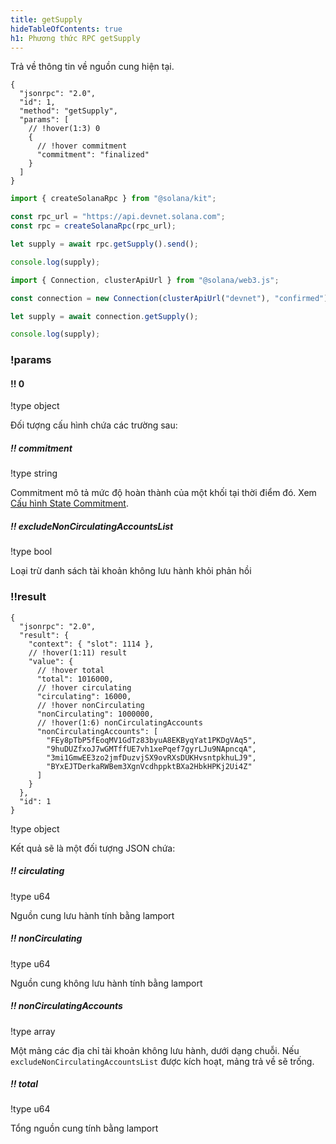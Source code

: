 ```yaml
---
title: getSupply
hideTableOfContents: true
h1: Phương thức RPC getSupply
---
```


Trả về thông tin về nguồn cung hiện tại.

<APIMethod>

```jsonc !!request curl
{
  "jsonrpc": "2.0",
  "id": 1,
  "method": "getSupply",
  "params": [
    // !hover(1:3) 0
    {
      // !hover commitment
      "commitment": "finalized"
    }
  ]
}
```

```ts !!request title="Kit"
import { createSolanaRpc } from "@solana/kit";

const rpc_url = "https://api.devnet.solana.com";
const rpc = createSolanaRpc(rpc_url);

let supply = await rpc.getSupply().send();

console.log(supply);
```

```ts !!request title="web3.js"
import { Connection, clusterApiUrl } from "@solana/web3.js";

const connection = new Connection(clusterApiUrl("devnet"), "confirmed");

let supply = await connection.getSupply();

console.log(supply);
```

### !params

#### !! 0

!type object

Đối tượng cấu hình chứa các trường sau:

##### !! commitment

!type string

Commitment mô tả mức độ hoàn thành của một khối tại thời điểm đó. Xem
[Cấu hình State Commitment](/docs/rpc#configuring-state-commitment).

##### !! excludeNonCirculatingAccountsList

!type bool

Loại trừ danh sách tài khoản không lưu hành khỏi phản hồi

### !!result

```jsonc !response
{
  "jsonrpc": "2.0",
  "result": {
    "context": { "slot": 1114 },
    // !hover(1:11) result
    "value": {
      // !hover total
      "total": 1016000,
      // !hover circulating
      "circulating": 16000,
      // !hover nonCirculating
      "nonCirculating": 1000000,
      // !hover(1:6) nonCirculatingAccounts
      "nonCirculatingAccounts": [
        "FEy8pTbP5fEoqMV1GdTz83byuA8EKByqYat1PKDgVAq5",
        "9huDUZfxoJ7wGMTffUE7vh1xePqef7gyrLJu9NApncqA",
        "3mi1GmwEE3zo2jmfDuzvjSX9ovRXsDUKHvsntpkhuLJ9",
        "BYxEJTDerkaRWBem3XgnVcdhppktBXa2HbkHPKj2Ui4Z"
      ]
    }
  },
  "id": 1
}
```

!type object

Kết quả sẽ là một đối tượng JSON chứa:

##### !! circulating

!type u64

Nguồn cung lưu hành tính bằng lamport

##### !! nonCirculating

!type u64

Nguồn cung không lưu hành tính bằng lamport

##### !! nonCirculatingAccounts

!type array

Một mảng các địa chỉ tài khoản không lưu hành, dưới dạng chuỗi. Nếu
`excludeNonCirculatingAccountsList` được kích hoạt, mảng trả về sẽ trống.

##### !! total

!type u64

Tổng nguồn cung tính bằng lamport

</APIMethod>
